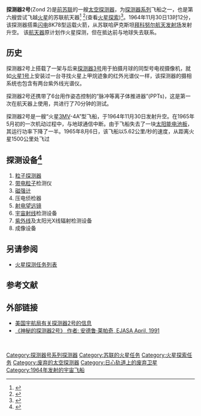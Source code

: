 
{{Infobox spaceflight
| name                  = 探测器2号
| names_list            = 探测器 3MV-4 No. 2
| image                 = Zond 2.jpg
| image_caption         = [[前苏联|前苏联]]探测器2号.
| image_alt             = <!--image alt text-->
| image_size            = <!--include px/em; defaults to 220px-->

<!--Basic details-->
| mission_type          = [[火星探索|火星]]飞越
| operator              = [[科罗廖夫能源火箭航天集团|科罗廖夫第一实验设计局]]
| Harvard_designation   = <!--spacecraft launched 1962 and earlier only (eg. 1957 Alpha 2)-->
| COSPAR_ID             = 1964-078C
| SATCAT                = 00945
| website               = <!--Homepage of the craft/mission, OFFICIAL PAGES ONLY-->
| mission_duration      = <!--How long the mission lasted-->
| distance_travelled    = <!--How far the spacecraft travelled (if known)-->
| orbits_completed      = <!--number of times the spacecraft orbited the Earth - see below for spacecraft beyond Earth orbit-->
| suborbital_range      = <!--downrange distance reached if spacecraft did not enter orbit-->
| suborbital_apogee     = <!--altitude reached if spacecraft did not enter orbit-->

<!--Spacecraft properties-->
| spacecraft            = <!--Spacecraft name/serial number (eg. Space Shuttle ''Discovery'', Apollo CM-118), etc-->
| spacecraft_type       = <!--eg. GPS Block II, Kobalt-M, US-K, etc-->
| spacecraft_bus        = [[3MV|3MV-4]]
| manufacturer          = <!--company or companies who built the satellite-->
| launch_mass           = 890千克(1960磅)
| BOL_mass              = <!--spacecraft mass in orbit at beginning of operational life, after LEOP phase-->
| landing_mass          = <!--Mass after landing (recovered spacecraft only)-->
| dry_mass              = 
| payload_mass          = <!--Mass of cargo carried by spacecraft (eg. for Space Shuttle), or total mass of instrumentation/equipment/experiments for mission-->
| dimensions            = 
| power                 = <!--end-of-life power, in watts-->

<!--Launch details-->
| launch_date           = 1964年11月30日<br/>[[协调世界时|世界时]]13点12分
| launch_rocket         = [[闪电运载火箭|闪电T103-16]]
| launch_site           = [[拜科努尔航天发射场|拜科努尔]] LC-1/5
| launch_contractor     = <!--organisation(s) that conducted the launch (eg. United Launch Alliance, Arianespace, etc)-->
| deployment_from       = <!--place where deployed from-->
| deployment_date       = <!--date deployed-->
| entered_service       = <!--date on which the spacecraft entered service, if it did not do so immediately after launch-->
<!-- * - e.g. Proton-M/Briz-M not Proton-M, but Titan IV(401)A not Titan IV(401)A-Centaur-->

<!--end of mission-->
| disposal_type         = <!--Whether the spacecraft was deorbited, decommissioned, placed in a graveyard orbit, etc-->
| deactivated           = <!--when craft was decommissioned-->
| destroyed             = <!--when craft was destroyed (if other than by re-entry)-->
| last_contact          = 
| recovery_by           = <!--recovered by-->
| recovery_date         = <!--recovery date-->
| decay_date            = <!--when craft re-entered the atmosphere, not needed if it landed-->
| landing_date          = <!--when the spacecraft made a controlled landing, not needed if it did not return intact-->
| landing_site          = <!--where the craft landed; site/runway or coordinates-->
<!--
    The following template should be used for ONE of the three above fields "end_of_mission", "decay" or "landing" if the spacecraft is no longer operational.
    If it landed intact, use it for the landing time, otherwise for the date it ceased operations, or the decay date if it was still operational when it re-entered.
    {{end date|YYYY|MM|DD|hh|mm|ss|TZ=Z}} (for Zulu/UTC) or {{end date|YYYY|MM|DD}} (if time unknown) 
-->
<!--orbit parameters-->
<!--as science-related articles, SI units should be the principal units of measurement, however we usually use {{convert}} to display imperial units in parentheses after the initial values-->
| orbit_reference       = [[日心轨道|日心轨道]]
| orbit_regime          = <!--high, low, medium, molniya, GSO - please link (e.g. [[Low_Earth_orbit|Low Earth]] - please don't use acronyms-->
| orbit_longitude       = <!--geosynchronous satellites only-->
| orbit_slot            = <!--Designation of orbital position or slot, if not longitude (e.g plane and position of a GPS satellite)-->
| orbit_semimajor       = <!--semimajor axis-->
| orbit_eccentricity    = 0.216
| orbit_periapsis       = 0.98  [[天文单位|天文单位]]
| orbit_apoapsis        = 1.52  [[天文单位|天文单位]] 
| orbit_inclination     = 6.4°
| orbit_period          = 508 天
| orbit_RAAN            = <!--right ascension of the ascending node-->
| orbit_arg_periapsis   = <!--argument of perigee/periapsis-->
| orbit_mean_anomaly    = <!--mean anomaly at epoch, only use in conjunction with an epoch value-->
| orbit_mean_motion     = <!--mean motion of the satellite, usually measured in orbits per day-->
| orbit_repeat          = <!--repeat interval/revisit time-->
| orbit_velocity        = 5.62 公里/秒
| orbit_epoch           = <!--the date at which the orbit parameters were correct-->
| orbit_rev_number      = <!--revolution number-->
| apsis                 = 日

|interplanetary         = <!--Infobox spaceflight/IP can be called multiple times for missions with multiple targets or combined orbiter/lander missions, etc-->
 {{Infobox spaceflight/IP
   |type                = flyby
   |object              = [[火星|火星]]
   |orbits              = <!--number of orbits completed at target body (if applicable and known)-->
   |component           = <!--part of the spacecraft involved, if spacecraft split into multiple components-->
   |arrival_date        = 1965年8月6日
   |departure_date      = <!--Date of leaving orbit for orbiters, date of launch for landers which took off again-->
   |location            = <!--landing/impact site, including EOM impacts for atmospheric probes and lunar/asteroid orbiters-->
   |distance            = 1500公里(930英里)
   |sample_mass         = <!--mass of samples returned (sample return missions only)-->
   |surface_EVAs        = <!--number of EVAs on the surface-->
   |surface_EVA_time    = <!--time spent on surface EVAs-->
   
   <!--Orbit parameters, ONLY USE IF THE ABOVE ORBIT PARAMETERS SECTION DOESN'T APPLY TO THE TARGET-->
   |periapsis           = <!--periapsis altitude-->
   |apoapsis            = <!--apoapsis altitude--> 
   |inclination         = <!--inclination to the object's equator-->
   |apsis               = <!--planet specific apsis term, as above-->
 }}

<!--transponder parameters-->
| trans_band            = <!--Transponder frequency bands-->
| trans_frequency       = <!--specific frequencies-->
| trans_bandwidth       = <!--bandwidth-->
| trans_capacity        = <!--capacity of the transponders-->
| trans_coverage        = <!--area covered-->
| trans_TWTA            = <!--TWTA output power-->
| trans_EIRP            = <!--equivalent isotropic power-->
| trans_HPBW            = <!--half-power beam width-->

<!--Only use where a spacecraft/mission is part of a clear programme of sequential missions. 
If in doubt, leave it out-->
| programme             = [[探测器号系列探测器|探测器系列]]
| previous_mission      = [[探测器1号|探测器1号]]
| next_mission          = [[探测器3号|探测器3号]]

<!--mission insignia or patch-->
| insignia              = <!--omit the "file" prefix-->
| insignia_caption      = <!--image caption-->
| insignia_alt          = <!--image alt text-->
| insignia_size         = <!--include px/em; defaults to 180px-->
}}
'''探测器2号'''(Zond 2)是[[前苏联|前苏联]]的一艘[[太空探测器|太空探测器]]，为[[探测器号系列探测器|探测器系列]]飞船之一，也是第六艘尝试飞越[[火星|火星]]的苏联航天器<ref>{{Cite web|url=https://www.researchgate.net/publication/328715311_Chronology_of_Mars_Missions|title=(PDF)《火星探索任务年表》|website=ResearchGate|language=en|doi=10.13140/rg.2.2.29797.65768|access-date=2018年12月26日|archive-date=2018年12月10日|archive-url=https://web.archive.org/web/20181210015825/https://www.researchgate.net/publication/328715311_Chronology_of_Mars_Missions|dead-url=no}}</ref> <ref>{{Cite web|url=https://www.fornax.info/20date=2018年12月26日}}</ref>(查看[[火星探索|火星探索]])<ref>{{Cite web |url=http://www.russianspaceweb.com/3mv_Zond-2.html |title=《探测器2号：早期尝试接触火星》 |access-date=2020-12-31 |archive-date=2018-02-11 |archive-url=https://web.archive.org/web/20180211205136/http://www.russianspaceweb.com/3mv_Zond-2.html |dead-url=no }}</ref>。1964年11月30日13时12分，该探测器搭乘[[闪电运载火箭|闪电]]8K78型运载火箭，从苏联哈萨克斯坦[[拜科努尔航天发射场|拜科努尔航天发射场]]发射升空。
该[[航天器|航天器]]原计划作火星探测，但在抵达前与地球失去联系。

==历史==
探测器2号上搭载了一架与后来[[探测器3号|探测器3号]]用于拍摄月球的同型号电视摄像机，就如[[火星1号|火星1号]]上安装过一台寻找火星上甲烷迹象的红外光谱仪一样，该探测器的摄相系统也包含有两台紫外线光谱仪。 

探测器2号还携带了6台用作姿态控制的“脉冲等离子体推进器”(PPTs)，这是第一次在航天器上使用，共进行了70分钟的测试。

探测器2号是一艘“火星[[3MV|3MV]]-4A”型飞船，于1964年11月30日发射升空。在1965年5月初的一次机动过程中，与地球通信中断。由于飞船失去了一块[[太阳能光伏|太阳能电池板]]，其运行功率下降了一半。1965年8月6日，该飞船以5.62公里/秒的速度，从距离火星1500公里处飞过
== 探测设备<ref>{{Cite web|url=https://solarsystem.nasa.gov/missions/zond-2/in-depth|title=《深空：探测器2号》|website=《太阳系探索：美国宇航局科学》|access-date=December 26, 2018|archive-date=2020-03-27|archive-url=https://web.archive.org/web/20200327214828/https://solarsystem.nasa.gov/missions/zond-2/in-depth/|dead-url=no}}</ref> ==
# [[粒子探测器|粒子探测器]]
# [[带电粒子|带电粒子]]检测仪
# [[磁强计|磁强计]]
#压电侦检器 
# [[射电望远镜|射电望远镜]]
# [[宇宙线|宇宙射线]]检测设备
# [[紫外线|紫外线]]及太阳光X线辐射检测设备
#成像设备

==另请参阅==
{{Portal|航天}}
*[[火星探测任务列表|火星探测任务列表]]

== 参考文献==
{{reflist}}
==外部链接==
* [https://nssdc.gsfc.nasa.gov/nmc/spacecraft/display.action?id=1964-078C 美国宇航局有关探测器2号的信息] {{Wayback|url=https://nssdc.gsfc.nasa.gov/nmc/spacecraft/display.action?id=1964-078C |date=20170227140350 }}
* [https://web.archive.org/web/20120808012346/http://files.seds.org/pub/info/newsletters/ejasa/1991/jasa9104.txt 《神秘的探测器2号》 作者: 安德鲁·莱帕奇, EJASA April, 1991]
 
 
[[Category:探测器号系列探测器|Category:探测器号系列探测器]]
[[Category:苏联的火星任务|Category:苏联的火星任务]]
[[Category:火星探索任务|Category:火星探索任务]]
[[Category:废弃的太空探测器|Category:废弃的太空探测器]]
[[Category:日心轨道上的废弃卫星|Category:日心轨道上的废弃卫星]]
[[Category:1964年发射的宇宙飞船|Category:1964年发射的宇宙飞船]]